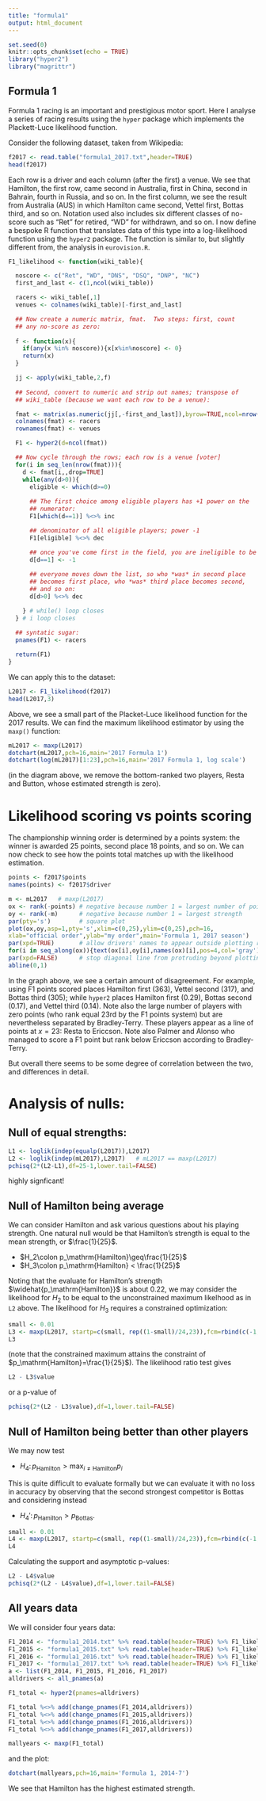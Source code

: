 ```yaml
---
title: "formula1"
output: html_document
---
```


```r
set.seed(0)
knitr::opts_chunk$set(echo = TRUE)
library("hyper2")
library("magrittr")
```

## Formula 1

Formula 1 racing is an important and prestigious motor sport.  Here I
analyse a series of racing results using the `hyper` package which
implements the Plackett-Luce likelihood function.

Consider the following dataset, taken from Wikipedia:

```r
f2017 <- read.table("formula1_2017.txt",header=TRUE)
head(f2017)
```

Each row is a driver and each column (after the first) a venue.  We
see that Hamilton, the first row, came second in Australia, first in
China, second in Bahrain, fourth in Russia, and so on.  In the first
column, we see the result from Australia (AUS) in which Hamilton came
second, Vettel first, Bottas third, and so on.  Notation used also
includes six different classes of no-score such as "Ret" for retired,
"WD" for withdrawn, and so on.  I now define a bespoke R function that
translates data of this type into a log-likelihood function using the
`hyper2` package.  The function is similar to, but slightly different
from, the analysis in `eurovision.R`.



```r
F1_likelihood <- function(wiki_table){

  noscore <- c("Ret", "WD", "DNS", "DSQ", "DNP", "NC")
  first_and_last <- c(1,ncol(wiki_table))

  racers <- wiki_table[,1]
  venues <- colnames(wiki_table)[-first_and_last] 

  ## Now create a numeric matrix, fmat.  Two steps: first, count
  ## any no-score as zero:
  
  f <- function(x){
    if(any(x %in% noscore)){x[x%in%noscore] <- 0}
    return(x)
  }

  jj <- apply(wiki_table,2,f)
  
  ## Second, convert to numeric and strip out names; transpose of
  ## wiki_table (because we want each row to be a venue):

  fmat <- matrix(as.numeric(jj[,-first_and_last]),byrow=TRUE,ncol=nrow(wiki_table)) 
  colnames(fmat) <- racers
  rownames(fmat) <- venues

  F1 <- hyper2(d=ncol(fmat))

  ## Now cycle through the rows; each row is a venue [voter]
  for(i in seq_len(nrow(fmat))){
    d <- fmat[i,,drop=TRUE]
    while(any(d>0)){
      eligible <- which(d>=0)
      
      ## The first choice among eligible players has +1 power on the
      ## numerator:
      F1[which(d==1)] %<>% inc

      ## denominator of all eligible players; power -1
      F1[eligible] %<>% dec

      ## once you've come first in the field, you are ineligible to be first again:
      d[d==1] <- -1
      
      ## everyone moves down the list, so who *was* in second place
      ## becomes first place, who *was* third place becomes second,
      ## and so on:
      d[d>0] %<>% dec

    } # while() loop closes
  } # i loop closes
  
  ## syntatic sugar:
  pnames(F1) <- racers

  return(F1)
}
```

We can apply this to the dataset:

```r
L2017 <- F1_likelihood(f2017)
head(L2017,3)
```

Above, we see a small part of the Placket-Luce likelihood function for
the 2017 results.  We can find the maximum likelihood estimator by
using the `maxp()` function:


```r
mL2017 <- maxp(L2017)
dotchart(mL2017,pch=16,main='2017 Formula 1')
dotchart(log(mL2017)[1:23],pch=16,main='2017 Formula 1, log scale')
```

(in the diagram above, we remove the bottom-ranked two players, Resta
and Button, whose estimated strength is zero).

# Likelihood scoring vs points scoring

The championship winning order is determined by a points system: the
winner is awarded 25 points, second place 18 points, and so on.  We
can now check to see how the points total matches up with the
likelihood estimation.

```r
points <- f2017$points
names(points) <- f2017$driver

m <- mL2017   # maxp(L2017)
ox <- rank(-points) # negative because number 1 = largest number of points
oy <- rank(-m)      # negative because number 1 = largest strength
par(pty='s')        # square plot
plot(ox,oy,asp=1,pty='s',xlim=c(0,25),ylim=c(0,25),pch=16,
xlab="official order",ylab="my order",main='Formula 1, 2017 season')
par(xpd=TRUE)       # allow drivers' names to appear outside plotting region
for(i in seq_along(ox)){text(ox[i],oy[i],names(ox)[i],pos=4,col='gray') }
par(xpd=FALSE)      # stop diagonal line from protruding beyond plotting region
abline(0,1)
```

In the graph above, we see a certain amount of disagreement.  For
example, using F1 points scored places Hamilton first (363), Vettel
second (317), and Bottas third (305); while `hyper2` places Hamilton
first (0.29), Bottas second (0.17), and Vettel third (0.14).  Note
also the large number of players with zero points (who rank equal 23rd
by the F1 points system) but are nevertheless separated by
Bradley-Terry.  These players appear as a line of points at $x=23$:
Resta to Ericcson.  Note also Palmer and Alonso who managed to score a
F1 point but rank below Ericcson according to Bradley-Terry.

But overall there
seems to be some degree of correlation between the two, and
differences in detail.

# Analysis of nulls:

## Null of equal strengths:

```r
L1 <- loglik(indep(equalp(L2017)),L2017)
L2 <- loglik(indep(mL2017),L2017)   # mL2017 == maxp(L2017)
pchisq(2*(L2-L1),df=25-1,lower.tail=FALSE)
```

highly signficant!

## Null of Hamilton being average

We can consider Hamilton and ask various questions about his playing
strength.  One natural null would be that Hamilton's strength is equal
to the mean strength, or $\frac{1}{25}$.  

* $H_2\colon p_\mathrm{Hamilton}\geq\frac{1}{25}$
* $H_3\colon p_\mathrm{Hamilton} < \frac{1}{25}$

Noting that the evaluate for Hamilton's strength
$\widehat{p_\mathrm{Hamilton}}$ is about 0.22, we may consider the
likelihood for $H_2$ to be equal to the unconstrained maximum
likelhood as in `L2` above.  The likelihood for $H_3$ requires a
constrained optimization:

```r
small <- 0.01
L3 <- maxp(L2017, startp=c(small, rep((1-small)/24,23)),fcm=rbind(c(-1,rep(0,23))),fcv=-1/25,give=TRUE)
L3
```

(note that the constrained maximum attains the constraint of
$p_\mathrm{Hamilton}=\frac{1}{25}$).   The likelihood ratio test gives

```r
L2 - L3$value 
```

or a p-value of 

```r
pchisq(2*(L2 - L3$value),df=1,lower.tail=FALSE)
```

## Null of Hamilton being better than other players

We may now test

* $H_4\colon p_\mathrm{Hamilton} > \max_{i\neq\mathrm{Hamilton}} p_i$

This is quite difficult to evaluate formally but we can evaluate it with no loss in accuracy by observing that the second strongest competitor is Bottas and considering instead

* $H_4'\colon p_\mathrm{Hamilton} > p_\mathrm{Bottas}$.

```r
small <- 0.01
L4 <- maxp(L2017, startp=c(small, rep((1-small)/24,23)),fcm=rbind(c(-1,1,rep(0,22))),fcv=0,give=TRUE)
L4
```

Calculating the support and asymptotic p-values:
```r
L2 - L4$value 
pchisq(2*(L2 - L4$value),df=1,lower.tail=FALSE)
```

## All years data

We will consider four years data:

```r
F1_2014 <- "formula1_2014.txt" %>% read.table(header=TRUE) %>% F1_likelihood
F1_2015 <- "formula1_2015.txt" %>% read.table(header=TRUE) %>% F1_likelihood
F1_2016 <- "formula1_2016.txt" %>% read.table(header=TRUE) %>% F1_likelihood
F1_2017 <- "formula1_2017.txt" %>% read.table(header=TRUE) %>% F1_likelihood
a <- list(F1_2014, F1_2015, F1_2016, F1_2017)
alldrivers <- all_pnames(a)

F1_total <- hyper2(pnames=alldrivers)

F1_total %<>% add(change_pnames(F1_2014,alldrivers)) 
F1_total %<>% add(change_pnames(F1_2015,alldrivers)) 
F1_total %<>% add(change_pnames(F1_2016,alldrivers)) 
F1_total %<>% add(change_pnames(F1_2017,alldrivers)) 

mallyears <- maxp(F1_total)
```

and the plot:

```r
dotchart(mallyears,pch=16,main='Formula 1, 2014-7')
```

We see that Hamilton has the highest estimated strength.

